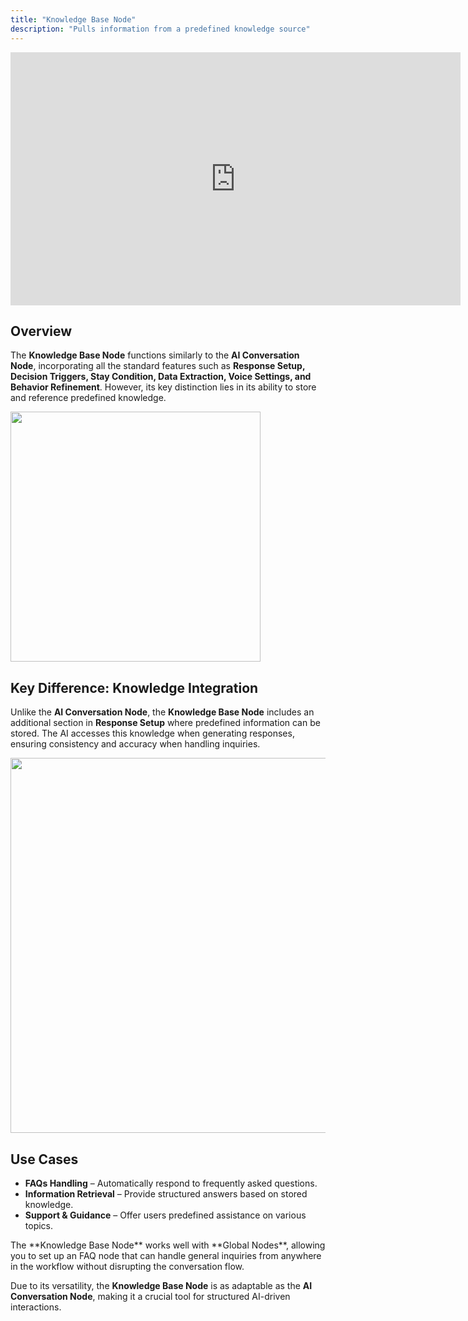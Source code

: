 ```yaml
---
title: "Knowledge Base Node"
description: "Pulls information from a predefined knowledge source"
---
```


<iframe
  width="720"
  height="405"
  src="https://www.youtube.com/embed/OpxtDJCUTEA?list=PL4Esdvw6Uoe2hhGH996R9_fkN32XqM0C-"
  title="Knowledge Base Node"
  frameBorder="0"
  allow="accelerometer; autoplay; clipboard-write; encrypted-media; gyroscope; picture-in-picture; web-share"
  referrerPolicy="strict-origin-when-cross-origin"
  allowFullScreen
></iframe>

## Overview

The **Knowledge Base Node** functions similarly to the **AI Conversation Node**, incorporating all the standard features such as **Response Setup, Decision Triggers, Stay Condition, Data Extraction, Voice Settings, and Behavior Refinement**. However, its key distinction lies in its ability to store and reference predefined knowledge.

<img
  width="400"
  src="/images/knowledge-base-node.png"
/>

## Key Difference: Knowledge Integration

Unlike the **AI Conversation Node**, the **Knowledge Base Node** includes an additional section in **Response Setup** where predefined information can be stored. The AI accesses this knowledge when generating responses, ensuring consistency and accuracy when handling inquiries.

<img
  width="600"
  src="/images/response-setup-knowledge.png"
/>

## Use Cases

- **FAQs Handling** – Automatically respond to frequently asked questions.
- **Information Retrieval** – Provide structured answers based on stored knowledge.
- **Support & Guidance** – Offer users predefined assistance on various topics.

<Tip>
  The **Knowledge Base Node** works well with **Global Nodes**, allowing you to set up an FAQ node that can handle general inquiries from anywhere in the workflow without disrupting the conversation flow.
</Tip>

Due to its versatility, the **Knowledge Base Node** is as adaptable as the **AI Conversation Node**, making it a crucial tool for structured AI-driven interactions.